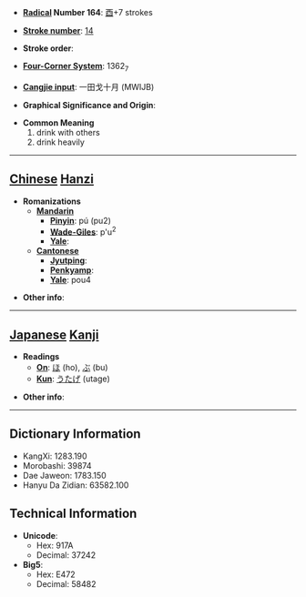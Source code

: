 * '''[[Wiktionary:Chinese radical index| Radical]] Number 164''': [[Wiktionary:Chinese radical index 酉|酉]]+7 strokes

* '''[[Wiktionary:Chinese total strokes index|Stroke number]]''': [[Wiktionary:Chinese total strokes index 14|14]]

* '''Stroke order''': 

* '''[[Wiktionary:Chinese four corner index|Four-Corner System]]''': 1362<sub>7</sub>

* '''[[Wiktionary:Chinese Cangjie index|Cangjie input]]''': 一田戈十月 (MWIJB)

* '''Graphical Significance and Origin''': 

* '''Common Meaning'''
*#drink with others
*# drink heavily


----

== [[Chinese]] [[Hanzi]] ==

* '''Romanizations'''
** '''[[Mandarin]]'''
*** '''[[Pinyin]]''': pú (pu2)
*** '''[[Wade-Giles]]''': p'u<sup>2</sup>
*** '''[[Yale]]''': 
** '''[[Cantonese]]'''
*** '''[[Jyutping]]''':
*** '''[[Penkyamp]]''': 
*** '''[[Yale]]''': pou4

* '''Other info''': 

----

== [[Japanese]] [[Kanji]] ==

* '''Readings'''
** '''[[On]]''': [[ほ]] (ho), [[ぶ]] (bu)
** '''[[Kun]]''': [[うたげ]] (utage)

* '''Other info''':  

----

== Dictionary Information ==

* KangXi: 1283.190
* Morobashi: 39874
* Dae Jaweon: 1783.150
* Hanyu Da Zidian: 63582.100

== Technical Information ==

* '''Unicode''':
** Hex: 917A
** Decimal: 37242
* '''Big5''':
** Hex: E472
** Decimal: 58482